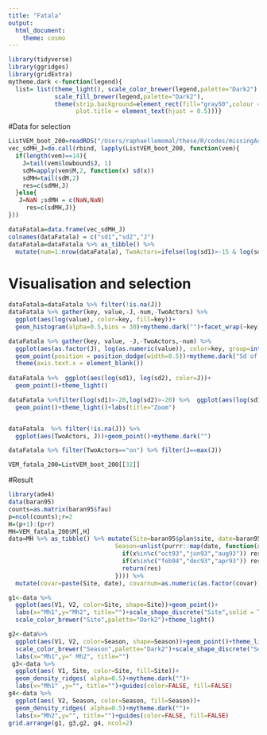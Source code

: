 ```yaml
---
title: "Fatala"
output: 
  html_document: 
    theme: cosmo
---
```

```r
library(tidyverse)
library(ggridges)
library(gridExtra)
mytheme.dark <-function(legend){
  list= list(theme_light(), scale_color_brewer(legend,palette="Dark2"), 
             scale_fill_brewer(legend,palette="Dark2"), 
             theme(strip.background=element_rect(fill="gray50",colour ="gray50"),
                   plot.title = element_text(hjust = 0.5)))}
```

#Data for selection


```r
ListVEM_boot_200=readRDS("/Users/raphaellemomal/these/R/codes/missingActor/SimResults/Fatala_VEM_200.rds")
vec_sdMH_J=do.call(rbind, lapply(ListVEM_boot_200, function(vem){
  if(length(vem)==14){
    J=tail(vem$lowbound$J, 1)
    sdM=apply(vem$M,2, function(x) sd(x))
    sdMH=tail(sdM,2)
    res=c(sdMH,J)
  }else{
   J=NaN ;sdMH = c(NaN,NaN)
     res=c(sdMH,J)}
}))

dataFatala=data.frame(vec_sdMH_J)
colnames(dataFatala) = c("sd1","sd2","J")
dataFatala=dataFatala %>% as_tibble() %>% 
  mutate(num=1:nrow(dataFatala), TwoActors=ifelse(log(sd1)>-15 & log(sd2) >-15,"on", "off"))

```

# Visualisation and selection

```r
dataFatala=dataFatala %>% filter(!is.na(J))
dataFatala %>% gather(key, value,-J,-num,-TwoActors) %>% 
  ggplot(aes(log(value), color=key, fill=key))+
  geom_histogram(alpha=0.5,bins = 30)+mytheme.dark("")+facet_wrap(~key)

dataFatala %>% gather(key, value, -J,-TwoActors,-num) %>% 
  ggplot(aes(as.factor(J), log(as.numeric(value)), color=key, group=interaction(J,key)))+
  geom_point(position = position_dodge(width=0.5))+mytheme.dark("Sd of Mh:") +labs(x="J",y="value")+
  theme(axis.text.x = element_blank())
 
dataFatala %>%  ggplot(aes(log(sd1), log(sd2), color=J))+
  geom_point()+theme_light()  

dataFatala %>%filter(log(sd1)>-20,log(sd2)>-20) %>%  ggplot(aes(log(sd1), log(sd2), color=J))+
  geom_point()+theme_light()+labs(title="Zoom")


dataFatala  %>% filter(!is.na(J)) %>% 
  ggplot(aes(TwoActors, J))+geom_point()+mytheme.dark("")

dataFatala %>% filter(TwoActors=="on") %>% filter(J==max(J))

VEM_fatala_200=ListVEM_boot_200[[32]]
```

#Result

```r
library(ade4)
data(baran95)
counts=as.matrix(baran95$fau)
p=ncol(counts);r=2
H=(p+1):(p+r)
MH=VEM_fatala_200$M[,H]
data=MH %>% as_tibble() %>% mutate(Site=baran95$plan$site, date=baran95$plan$date,
                              Season=unlist(purrr::map(date, function(x){
                                if(x%in%c("oct93","jun93","aug93")) res="Rainy"
                                if(x%in%c("feb94","dec93","apr93")) res="Dry"
                                return(res)
                              }))) %>% 
  mutate(covar=paste(Site, date), covarnum=as.numeric(as.factor(covar))) 

g1<-data %>% 
  ggplot(aes(V1, V2, color=Site, shape=Site))+geom_point()+ 
  labs(x="Mh1",y="Mh2", title="")+scale_shape_discrete("Site",solid = TRUE)+
  scale_color_brewer("Site",palette="Dark2")+theme_light()

g2<-data%>% 
  ggplot(aes(V1, V2, color=Season, shape=Season))+geom_point()+theme_light()+
  scale_color_brewer("Season",palette="Dark2")+scale_shape_discrete("Season")+
  labs(x="Mh1",y=" Mh2", title="")
 g3<-data %>%
  ggplot(aes( V1, Site, color=Site, fill=Site))+
  geom_density_ridges( alpha=0.5)+mytheme.dark("")+
  labs(x="Mh1" ,y="", title="")+guides(color=FALSE, fill=FALSE)
g4<-data %>%
  ggplot(aes( V2, Season, color=Season, fill=Season))+
  geom_density_ridges( alpha=0.5)+mytheme.dark("")+
  labs(x="Mh2",y="", title="")+guides(color=FALSE, fill=FALSE)
grid.arrange(g1, g3,g2, g4, ncol=2)


```

